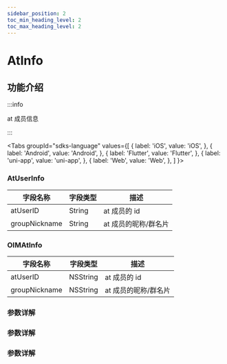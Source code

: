 ```yaml
---
sidebar_position: 2
toc_min_heading_level: 2
toc_max_heading_level: 2
---
```


# AtInfo

## 功能介绍

:::info

at 成员信息

:::

<Tabs
groupId="sdks-language"
values={[
{ label: 'iOS', value: 'iOS', },
{ label: 'Android', value: 'Android', },
{ label: 'Flutter', value: 'Flutter', },
{ label: 'uni-app', value: 'uni-app', },
{ label: 'Web', value: 'Web', },
]
}>

<TabItem value="Flutter">

### AtUserInfo

| 字段名称      | 字段类型 | 描述                 |
| ------------- | -------- | -------------------- |
| atUserID      | String   | at 成员的 id         |
| groupNickname | String   | at 成员的昵称/群名片 |

</TabItem>

<TabItem value="iOS">

### OIMAtInfo

| 字段名称      | 字段类型 | 描述                 |
| ------------- | -------- | -------------------- |
| atUserID      | NSString | at 成员的 id         |
| groupNickname | NSString | at 成员的昵称/群名片 |

</TabItem>

<TabItem value="Android">

### 参数详解

</TabItem>

<TabItem value="Web">

### 参数详解

</TabItem>

<TabItem value="uni-app">

### 参数详解

</TabItem>

</Tabs>
